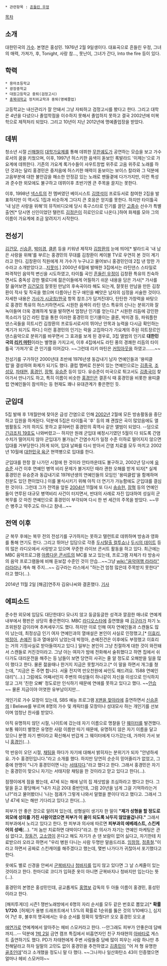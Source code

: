  * 관련항목 : [[흔들린 우정]]

[[목차]]
== 소개 ==
대한민국의 [[가수]]. 본명은 홍성민. 1976년 2월 9일생이다. 
대표곡으로 흔들린 우정, 그녀의 매력, 가져가, 후, Tonight, 사랑 참..., 못난이, 그녀가 간다, Into the fire 등이 있다. 

== 학력 ==
 * 용마초등학교
 * 광장중학교
 * 대원고등학교 중퇴(검정고시)
 * [[충북대학교]] 정치외교학과 중퇴(명예졸업)

고등학교는 내신관리가 잘 안돼서 그냥 자퇴하고 검정고시를 봤다고 한다.
그리고 대학은 4년을 다녔으나 졸업학점을 이수하지 못해서 졸업하지 못하고 결국 2002년에 미복학으로 제적처리 되었다. 그리고 10년이 지난 2012년에 명예졸업장을 받았다.

== 데뷔 ==
청소년 시절 [[신해철]]이 [[대학가요제]]를 통해 데뷔한 [[무한궤도]]가 공연하는 모습을 보고 가수로서의 꿈을 키웠으며, 이후, 1997년 허스키한 음색이 돋보인 록발라드 '이제는'으로 가요계에 데뷔한다. 기존의 가요계 록가수들이 샤우트창법 위주로 고음 위주로 노래를 하던 것과는 달리 홍경민은 중저음에 허스키한 매력이 돋보이는 보이스 칼라와 그 덕분에 고음부분에 대한 불안감을 해소한 안정감 있는 노래로 팬들곁에 다가가지만, 이런 특성과 준수한 외모에도 불구하고 데뷔이후 초반기엔 큰 주목을 끌지는 못한다. 

이후, 1998년 [[넥스트]]의 전 멤버였던 베이시스트 [[김영석]]이 프로듀서로 참여한 2집을 발표하지만 이 역시도 1집과 비슷하게 그다지 큰 호응은 얻지를 못한다. 하지만 타이틀곡 '내 남은 사랑을 위해'의 뮤직비디오에 당시 축구스타로 인기를 끌던 [[고종수]] 선수가 특별출연[* 당시엔 신인이었던 탤런트 [[김정은]]이 히로인으로 나온다.]하여 화제를 모아 그의 이름이 가요계에 조금 알려지기 시작한다.

== 전성기 ==
{{{#!html
<object width="480" height="360"><param name="movie" value="http://www.youtube.com/v/9z5kb7IbWA8?version=3&amp;hl=en_US&amp;rel=0"></param><param name="allowFullScreen" value="true"></param><param name="allowscriptaccess" value="always"></param><embed src="http://www.youtube.com/v/9z5kb7IbWA8?version=3&amp;hl=en_US&amp;rel=0" type="application/x-shockwave-flash" width="480" height="360" allowscriptaccess="always" allowfullscreen="true"></embed></object>
}}}

[[김건모]], [[신승훈]], [[박미경]], [[클론]] 등을 키워낸 제작자 [[김창환]]의 눈에 띄어[* 발라드곡 '내 남은 사랑을 위해'를 부르는 홍경민의 무대를 김창환이 케이블 TV로 우연히 본 것이 계기라고 한다. 김창환이 직원에게 저 가수가 누구냐고 물어보니 홍경민인데 2집 낸 망한 가수라고 소개받았다고...[[지못미]].] 2000년 6월에 발매한 3집에서는 라틴댄스 스타일로 파격적인 음악적 변신을 시도하였고, 타이틀 곡인 [[흔들린 우정]]이 김창환 특유의 친숙하면서도 중독성 강한 멜로디에 젊은이들에게 어필하기 쉬운 내용을 담은 가사[* 가사를 잘 읊어보면 [[김건모]]의 잘못된 만남의 후속곡이라 해도 되는게, 잘못된 만남을 만든 김창환이 작사 및 작곡을 했으며 다름아닌 친구 애인을 빼앗은 남자의 심정을 서술한 것이다. 자세한 내용은 [[가사가 시궁창/한국]] 항목 참조.]가 담겨진데다, 탄탄한 가창력을 바탕으로 홍경민 특유의 허스키하면서도 시원한 음색이 라틴 댄스 특유의 신나는 분위기와 잘 녹아들며 더욱 경쾌하게 빛을 발하면서 엄청난 인기를 얻는다.[* 시원한 리듬에 강인한 목소리가 담긴 라틴 팝을 통한 이러한 홍경민의 인기몰이는 클론, 박미경 등, 파워플한 댄스곡들을 히트시킨 김창환의 프로듀서로서의 뛰어난 안목과 능력을 다시금 확인하는 계기가 되기도 하다.] 이런 홍경민의 인기는 락을 고집하다가 가요계의 주된 히트장르인 댄스음악으로 분위기를 바꾸면서 그 효과를 보게 된 경우로, 3집 앨범의 인기로 '''대한민국의 [[리키 마틴]]'''이라는 별명을 가지고서, 이후 4집에서도 라틴 풍의 경쾌한 리듬의 타이틀곡 '가져가'로 큰 인기를 이어갔다. ~~그런데 리키 마틴은 [[커밍아웃]]을 하였고…….~~ 

전성기를 구가하던 2000년대 초반에 1976년생 동갑내기 남자 연예인들과 '용띠클럽'을 결성하여 화제가 되기도 했다. 클럽 멤버로 친분이 있는 연예인으로는 [[김종국]], [[조성모]], [[차태현]], [[홍경인]], [[장혁]], [[유승준]] 등이 있다. 유승준이 미국으로 튀고서도 [[김종국]]이 찾아가서 만나기도 하고, 특히 이름이 비슷한 [[홍경인]]은 결혼식 때 홍경민을 비롯한 용띠클럽 연예인들이 참석하는 등 현재도 꽤나 유대관계가 좋은편인 듯.

== 군입대 ==
5집 발매 후 1개월만에 찾아온 급성 간염으로 인해 [[2002년]] 2월에 모든 방송활동을 중단하고 입원을 하게된다. 덕분에 5집은 타이틀곡 '후' 등의 꽤 괜찮은 곡이 많았음에도 앨범활동도 거의 하지도 못하고 묻혀버린 홍경민의 흑역사 같은 앨범이 되었다. --덤으로 [[긴급조치 19호]]도 나와버렸고-- 하지만 원래 군입대 예정시기였던 5월이 다 되도록 간염수치가 떨어지지 않아 군입대가 불가능[* 간염수치가 일정 수준 이하로 떨어지지 않으면 입대를 거부당한다.]하게 되어, 입대 날짜를 다시 받아서 간염 치료를 모두 마치고 2002년 10월에 [[대한민국 육군]] 현역병으로 입대를 한다. 

군입대를 한창 잘 나가던 시절에 한 것이라 안타까운데도 불구하고, 2002년 당시에 [[유승준]] 사건 이후 연예인 병역 비리 문제가 불거지던 때라 괜한 오해를 받게 되자[* 실제 홍경민은 유승준과 동갑내기로 1976년생의 연예인들의 모임인 '용띠클럽'을 함께하며 친분도 있던 편이었다.] 이를 불식시키기 위해 아직 더 연기가 가능함에도 군입대를 결심 한 것이다. 그런데 그가 전역을 앞둔 [[2004년]] 11월에 또 다시 [[송승헌]], [[장혁]] 등의 연예인들이 연루된 대규모 병역비리 사건이 터지면서, 반대의 사례로 자진 입대하여 성실히 군복무를 갓 마친 연예인으로 홍경민이 부각되며 다시 한 번 세간의 주목을 받았다. ~~무슨 병주고 약주고도 아니고 참내...~~

== 전역 이후 ==
군 복무 후에는 복무 전의 전성기를 구가하지는 못하고 탤런트로 데뷔하며 방송과 영화를 통해 연기도 한다. 그리고 뛰어난 입담으로 각종 [[두시탈출 컬투쇼]]나 [[두시의 데이트]] 등의 많은 라디오에서 사랑받고 있으며 꾸준한 라이브 콘서트 활동을 하고 있다. 최근에는 MBC 음악프로그램 [[아름다운 콘서트]]의 MC를 보고 있는데, 프로그램 자체가 타 방송사의 음악 프로그램들에 비해 듣보잡 수준인 것이 안습...~~그냥 [[wiki:"음악여행 라라라" 라라라]]나 계속 해 주지...~~ 김구라는 라스에서 "하는건 엄청 많은데 주목받지 못한다" 라고 했다(…).

2014년 11월 2일 [해금]연주자 김유나씨와 결혼했다. [http://m.news.naver.com/read.nhn?mode=LSD&mid=sec&sid1=106&oid=108&aid=0002354012 기사]
== 에피소드 ==
준수한 외모에 입담도 대단한데다 모나지 않고 둥글둥글한 성격과 깔끔한 매너로 연예계 내부에서 평판은 상당히 좋은편이다. MBC [[라디오스타]]에 출연했을 때 [[김구라]]가 차기 노조위원장 감이라며 추켜세우기도 했다. 하지만 이로 인해 여자 연예인들과 스캔들도 많이 났는데, 최정상급 인기 여자 연예인과의 열애설은 본인이 사실로 인정했고,[* [[이효리]], [[박정아]], [[손예진]] 등과 열애설이 났었는데 박정아, 손예진건은 이후에도 부정했고 이효리는 거의 기정사실로 받아들여지고 있다.] 일부는 본인이 그냥 친절하게 대한 것이 와전돼서 스캔들로 커진것이라고. 그냥 아는 여자가 밤에 전화해서 술취했다고 하면 집에서 쉬다가도 대리운전을 해주는 등 남들이 보면 당연히 사귀는 줄 알 정도로 오해받을 일을 많이 했다고 한다. 물론 젊을때나 한거지 지금은 못할거라고.[* 이 말을 하면서 개그를 쳤는데, "지금은 돈 주면 합니다. 서울 전지역 만오천원에 싸인도 해드려요. 1588 연예인대리"(…).] 그럼에도 어째서인지 주변의 여성들이 하나같이 자신을 이성으로 인식하지 않고 그저 '친한 오빠' 정도로만 인식하기 때문에 연애를 못하고 있다고 했다. ~~[[안습]]~~ 물론 지금이야 어엿한 유부남이지만...

{{{#!html
<object width="480" height="360"><param name="movie" value="http://www.youtube.com/v/LpGgfgypOLY?version=3&amp;hl=en_US&amp;rel=0"></param><param name="allowFullScreen" value="true"></param><param name="allowscriptaccess" value="always"></param><embed src="http://www.youtube.com/v/LpGgfgypOLY?version=3&amp;hl=en_US&amp;rel=0" type="application/x-shockwave-flash" width="480" height="360" allowscriptaccess="always" allowfullscreen="true"></embed></object>
}}} 

개인기로 가수 모창이 있는데, SBS 예능 프로그램 [[X맨을 찾아라]]에 출연하면서 [[신승훈]]의 I Believe를 부르며 8명의 가수 및 캐릭터를 모창이나 성대모사 하는 개인기를 선보이며 엄청난 찬사를 받았다.

아직 유명하지 않던 시절, 나이트에 갔는데 자기 이름으로 명찰을 단 [[웨이터]]를 발견했다. 보통 웨이터 별명은 유명한 사람 이름만 따기 때문에, 유명하지 않은 자기 이름을 달고 있으니 분명 자기 팬이라고 확신해서 반갑게 그 웨이터에게 다가갔는데, 가까이 가서 보니 [[홍경인]](…).

막 반응이 오던 시절, [[채팅]]을 하다가 자기에 대해서 밝히자는 분위기가 되자 "안녕하세요. 가수 홍경민입니다."라고 소개를 했다. 하지만 당연히 순순히 믿어줄리가 없었고, 그 중에 한명이 "니가 홍경민이면 나는 [[서태지]]다."라고 했다고 한다. 그래서 홍경민은 자기는 홍경민이 맞으니 자기는 서태지랑 채팅을 한 것이라고 맏고 있다고 한다(…).

점쟁이에게 점을 봤는데, 47세 되는 해에 남의 집 제삿밥을 조심하라고 했다고 한다. 그 말을 듣고 황당해서 "내가 지금 20대 중반인데, 그럼 20년을 넘게 그걸 기억하라는거냐?"라고 물어봤더니 '나는 점괘가 그렇게 나와서 말했을 뿐이다'라고 했다고. 그래서 그냥 47세 되는 해만 기다리고 있다고 한다(…).

피부가 안 좋은 것으로 알려져 있는데, 성형설이 생기자 한 말이 '''"제가 성형을 할 정도로 외모에 성의를 가진 사람이였으면 피부가 이 꼴이 되도록 놔두지 않았을겁니다."''' 그래서 피부과에서 노리고 있다고 한다. 한 피부과 의사에 따르면 '''피부과의 에베레스트, 스킨케어의 성배'''(…). "저 놈만 치료하면 대박이다"라고. 한 의사가 자기는 연예인 마케팅은 관심 없다고, [[장동건]], [[고소영]]이 온다고 해도 자기가 손 댄 보람이 없어 싫다고, 자기한테 치료받으러 오라고 하면서 "우리 병원 다니는 사람 두명만 말씀드리죠. [[임창정]], [[정종철]]."이라고 하면서 공짜로 스킨캐어를 해주겠다고 했는데, 몇번 나가다가 귀찮아서 포기했다고 한다.

옷에도 별로 신경을 안써서 [[군복]][[바지]]나 [[청바지]]를 입지 않고 있다면 그 날 스케줄이 있는 것이라고 한다. 한마디로 코디가 입혀준 옷이 아니면 군복바지나 청바지만 입는다는 뜻(…).

홍경민의 본명은 홍성민인데, 공교롭게도 [[홍명보]] 감독의 두 아들 이름이 홍경민, 홍성민이라고 한다.

[해피투게더] 시즌1 쟁반노래방에서 6명의 자리 순서를 모두 같은 번호로 뽑았고[* '''확률 1/720'''. [허재]가 용병 드래프트에서 1.5%의 확률로 1순위를 뚫은 것의 1/10배다.], 심지어 7년 후, 불후의 명곡에서는 우승 순서를 정확히 맞췄다!! 오오 홍경민 오오.[http://news.naver.com/main/read.nhn?mode=LSD&mid=sec&sid1=106&oid=081&aid=0002279479 #]

[[애연가]]로 연예계에서 알아주는 헤비 스모커라고 한다. --안그래도 피부가 안좋은데 담배까지...-- 덕분에 [[1박 2일]] 금연 캠프 특집에서 비흡연자인 친구 차태현의 [[아바타]]로 게스트 출연하기도 했다. PD가 차태현에게 주변 사람들중 담배 많이 피우는 사람 하나만 추천해달라고 하자 일말의 고민도 없이 홍경민을 추천하였고 [[김종민]]이 "어 저 형 유명한 [[골초]]인데"라고 소개했을 정도니 말 다 했다. ~~그나저나 일산화탄소 43이 인증했으면 얼마나 헤비 스모커야~~

